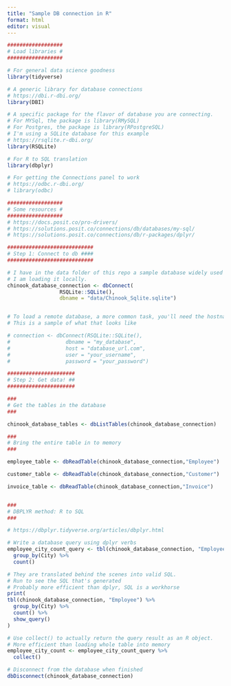 ```yaml
---
title: "Sample DB connection in R"
format: html
editor: visual
---
```


```r
##################
# Load libraries #
##################

# For general data science goodness
library(tidyverse)

# A generic library for database connections
# https://dbi.r-dbi.org/
library(DBI)

# A specific package for the flavor of database you are connecting.  
# For MYSql, the package is library(RMySQL)
# For Postgres, the package is library(RPostgreSQL)
# I'm using a SQLite database for this example
# https://rsqlite.r-dbi.org/
library(RSQLite)

# For R to SQL translation
library(dbplyr)

# For getting the Connections panel to work
# https://odbc.r-dbi.org/
# library(odbc)

##################
# Some resources #
##################
# https://docs.posit.co/pro-drivers/
# https://solutions.posit.co/connections/db/databases/my-sql/
# https://solutions.posit.co/connections/db/r-packages/dplyr/

############################
# Step 1: Connect to db ####
############################

# I have in the data folder of this repo a sample database widely used in database testing, called Chinook. 
# I am loading it locally.
chinook_database_connection <- dbConnect(
                 RSQLite::SQLite(), 
                 dbname = "data/Chinook_Sqlite.sqlite")


# To load a remote database, a more common task, you'll need the hostname, and get the database admin to give you a user and pass
# This is a sample of what that looks like

# connection <- dbConnect(RSQLite::SQLite(), 
#                  dbname = "my_database",
#                  host = "database_url.com",
#                  user = "your_username",
#                  password = "your_password")

######################
# Step 2: Get data! ##
######################

###
# Get the tables in the database
###

chinook_database_tables <- dbListTables(chinook_database_connection)

###
# Bring the entire table in to memory 
###

employee_table <- dbReadTable(chinook_database_connection,"Employee")

customer_table <- dbReadTable(chinook_database_connection,"Customer")

invoice_table <- dbReadTable(chinook_database_connection,"Invoice")


###
# DBPLYR method: R to SQL
###

# https://dbplyr.tidyverse.org/articles/dbplyr.html

# Write a database query using dplyr verbs 
employee_city_count_query <- tbl(chinook_database_connection, "Employee") %>% 
  group_by(City) %>%
  count()

# They are translated behind the scenes into valid SQL. 
# Run to see the SQL that's generated
# Probably more efficient than dplyr, SQL is a workhorse
print(
tbl(chinook_database_connection, "Employee") %>% 
  group_by(City) %>%
  count() %>%
  show_query()
)

# Use collect() to actually return the query result as an R object.
# More efficient than loading whole table into memory
employee_city_count <- employee_city_count_query %>%
  collect()

# Disconnect from the database when finished
dbDisconnect(chinook_database_connection)

```
